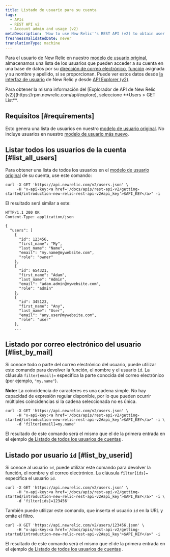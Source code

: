 ```yaml
---
title: Listado de usuario para su cuenta
tags:
  - APIs
  - REST API v2
  - Account admin and usage (v2)
metaDescription: 'How to use New Relic''s REST API (v2) to obtain user names, emails, roles, and IDs for your New Relic account.'
freshnessValidatedDate: never
translationType: machine
---
```


Para el usuario de New Relic en nuestro [modelo de usuario original](/docs/accounts/original-accounts-billing/original-product-based-pricing/overview-user-models), almacenamos una lista de los usuarios que pueden acceder a su cuenta en una base de datos por su [dirección de correo electrónico](/docs/accounts-partnerships/accounts/account-setup/adding-updating-users), [función](/docs/accounts-partnerships/accounts/account-setup/users-roles) asignada y su nombre y apellido, si se proporcionan. Puede ver estos datos desde [la interfaz de usuario](/docs/accounts-partnerships/accounts/account-setup/adding-updating-users) de New Relic y desde [API Explorer (v2)](/docs/apm/apis/api-explorer-v2/parts-api-explorer).

<Callout variant="tip">
  Para obtener la misma información del [Explorador de API de New Relic (v2)](https://rpm.newrelic.com/api/explore), seleccione <DNT>**Users > GET List**</DNT>.
</Callout>

## Requisitos [#requirements]

Esto genera una lista de usuarios en nuestro [modelo de usuario original](/docs/accounts/original-accounts-billing/original-product-based-pricing/overview-user-models). No incluye usuarios en nuestro [modelo de usuario más nuevo](/docs/accounts/original-accounts-billing/original-product-based-pricing/overview-user-models).

## Listar todos los usuarios de la cuenta [#list_all_users]

Para obtener una lista de todos los usuarios en el [modelo de usuario original](/docs/accounts/original-accounts-billing/original-product-based-pricing/overview-user-models) de su cuenta, use este comando:

```
curl -X GET 'https://api.newrelic.com/v2/users.json' \
     -H "x-api-key:<a href='/docs/apis/rest-api-v2/getting-started/introduction-new-relic-rest-api-v2#api_key'>$API_KEY</a>" -i
```

El resultado será similar a este:

```
HTTP/1.1 200 OK
Content-Type: application/json

{
  "users": [
    {
      "id": 123456,
      "first_name": "My",
      "last_name": "Name",
      "email": "my.name@mywebsite.com",
      "role": "owner"
    },
    {
      "id": 654321,
      "first_name": "Adam",
      "last_name": "Admin",
      "email": "adam.admin@mywebsite.com",
      "role": "admin"
    },
    {
      "id": 345123,
      "first_name": "Any",
      "last_name": "User",
      "email": "any.user@mywebsite.com",
      "role": "user"
    },
    ...
```

## Listado por correo electrónico del usuario [#list_by_mail]

Si conoce todo o parte del correo electrónico del usuario, puede utilizar este comando para devolver la función, el nombre y el usuario `id`. La cláusula `filter[email]=` especifica la parte conocida del correo electrónico (por ejemplo, `"my.name"`).

<DNT>**Note:**</DNT> La coincidencia de caracteres es una cadena simple. No hay capacidad de expresión regular disponible, por lo que pueden ocurrir múltiples coincidencias si la cadena seleccionada no es única.

```
curl -X GET 'https://api.newrelic.com/v2/users.json' \
     -H "x-api-key:<a href='/docs/apis/rest-api-v2/getting-started/introduction-new-relic-rest-api-v2#api_key'>$API_KEY</a>" -i \
     -d 'filter[email]=my.name'
```

El resultado de este comando será el mismo que el de la primera entrada en el ejemplo [de Listado de todos los usuarios de cuentas](#list_all_users) .

## Listado por usuario `id` [#list_by_userid]

Si conoce al usuario `id`, puede utilizar este comando para devolver la función, el nombre y el correo electrónico. La cláusula `filter[ids]=` especifica el usuario `id`.

```
curl -X GET 'https://api.newrelic.com/v2/users.json' \
     -H "x-api-key:<a href='/docs/apis/rest-api-v2/getting-started/introduction-new-relic-rest-api-v2#api_key'>$API_KEY</a>" -i \
     -d 'filter[ids]=123456'
```

También puede utilizar este comando, que inserta el usuario `id` en la URL y omite el filtro.

```
curl -X GET 'https://api.newrelic.com/v2/users/123456.json' \
     -H "x-api-key:<a href='/docs/apis/rest-api-v2/getting-started/introduction-new-relic-rest-api-v2#api_key'>$API_KEY</a>" -i
```

El resultado de este comando será el mismo que el de la primera entrada en el ejemplo [de Listado de todos los usuarios de cuentas](#list_all_users) .